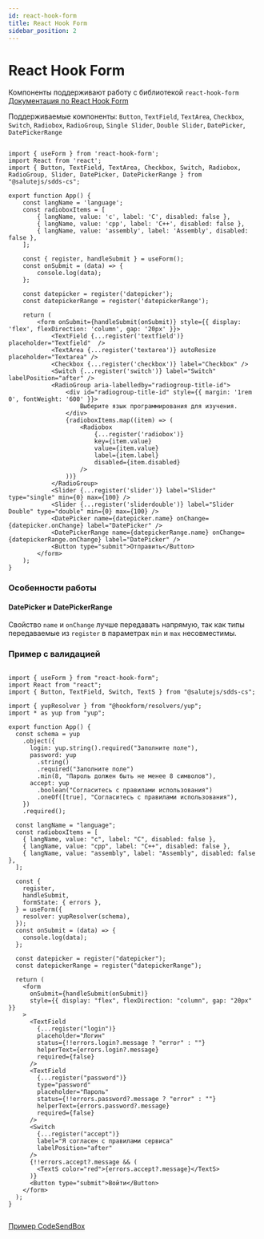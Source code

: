 ```yaml
---
id: react-hook-form
title: React Hook Form
sidebar_position: 2
---
```


# React Hook Form

Компоненты поддерживают работу с библиотекой `react-hook-form` [Документация по React Hook Form](https://react-hook-form.com/)

Поддерживаемые компоненты: `Button`, `TextField`, `TextArea`, `Checkbox`, `Switch`, `Radiobox`, `RadioGroup`, `Single Slider`, `Double Slider`, `DatePicker`, `DatePickerRange`


```

import { useForm } from 'react-hook-form';
import React from 'react';
import { Button, TextField, TextArea, Checkbox, Switch, Radiobox, RadioGroup, Slider, DatePicker, DatePickerRange } from "@salutejs/sdds-cs";

export function App() {
    const langName = 'language';
    const radioboxItems = [
        { langName, value: 'c', label: 'C', disabled: false },
        { langName, value: 'cpp', label: 'C++', disabled: false },
        { langName, value: 'assembly', label: 'Assembly', disabled: false },
    ];

    const { register, handleSubmit } = useForm();
    const onSubmit = (data) => {
        console.log(data);
    };

    const datepicker = register('datepicker');
    const datepickerRange = register('datepickerRange');

    return (
        <form onSubmit={handleSubmit(onSubmit)} style={{ display: 'flex', flexDirection: 'column', gap: '20px' }}>
            <TextField {...register('textfield')} placeholder="Textfield"  />
            <TextArea {...register('textarea')} autoResize placeholder="Textarea" />
            <Checkbox {...register('checkbox')} label="Checkbox" />
            <Switch {...register('switch')} label="Switch" labelPosition="after" />
            <RadioGroup aria-labelledby="radiogroup-title-id">
                <div id="radiogroup-title-id" style={{ margin: '1rem 0', fontWeight: '600' }}>
                    Выберите язык программирования для изучения.
                </div>
                {radioboxItems.map((item) => (
                    <Radiobox
                        {...register('radiobox')}
                        key={item.value}
                        value={item.value}
                        label={item.label}
                        disabled={item.disabled}
                    />
                ))}
            </RadioGroup>
            <Slider {...register('slider')} label="Slider" type="single" min={0} max={100} />
            <Slider {...register('sliderdouble')} label="Slider Double" type="double" min={0} max={100} />
            <DatePicker name={datepicker.name} onChange={datepicker.onChange} label="DatePicker" />
            <DatePickerRange name={datepickerRange.name} onChange={datepickerRange.onChange} label="DatePicker" />
            <Button type="submit">Отправить</Button>
        </form>
    );
}

```

### Особенности работы 

#### DatePicker и DatePickerRange

Свойство `name` и `onChange` лучше передавать напрямую, так как типы передаваемые из `register` в параметрах `min` и `max` несовместимы.



### Пример с валидацией

```

import { useForm } from "react-hook-form";
import React from "react";
import { Button, TextField, Switch, TextS } from "@salutejs/sdds-cs";

import { yupResolver } from "@hookform/resolvers/yup";
import * as yup from "yup";

export function App() {
  const schema = yup
    .object({
      login: yup.string().required("Заполните поле"),
      password: yup
        .string()
        .required("Заполните поле")
        .min(8, "Пароль должен быть не менее 8 символов"),
      accept: yup
        .boolean("Согласитесь с правилами использования")
        .oneOf([true], "Согласитесь с правилами использования"),
    })
    .required();

  const langName = "language";
  const radioboxItems = [
    { langName, value: "c", label: "C", disabled: false },
    { langName, value: "cpp", label: "C++", disabled: false },
    { langName, value: "assembly", label: "Assembly", disabled: false },
  ];

  const {
    register,
    handleSubmit,
    formState: { errors },
  } = useForm({
    resolver: yupResolver(schema),
  });
  const onSubmit = (data) => {
    console.log(data);
  };

  const datepicker = register("datepicker");
  const datepickerRange = register("datepickerRange");

  return (
    <form
      onSubmit={handleSubmit(onSubmit)}
      style={{ display: "flex", flexDirection: "column", gap: "20px" }}
    >
      <TextField
        {...register("login")}
        placeholder="Логин"
        status={!!errors.login?.message ? "error" : ""}
        helperText={errors.login?.message}
        required={false}
      />
      <TextField
        {...register("password")}
        type="password"
        placeholder="Пароль"
        status={!!errors.password?.message ? "error" : ""}
        helperText={errors.password?.message}
        required={false}
      />
      <Switch
        {...register("accept")}
        label="Я согласен с правилами сервиса"
        labelPosition="after"
      />
      {!!errors.accept?.message && (
        <TextS color="red">{errors.accept?.message}</TextS>
      )}
      <Button type="submit">Войти</Button>
    </form>
  );
}


```

[Пример CodeSendBox](https://codesandbox.io/p/sandbox/762snd?layout=%257B%2522sidebarPanel%2522%253A%2522EXPLORER%2522%252C%2522rootPanelGroup%2522%253A%257B%2522direction%2522%253A%2522horizontal%2522%252C%2522contentType%2522%253A%2522UNKNOWN%2522%252C%2522type%2522%253A%2522PANEL_GROUP%2522%252C%2522id%2522%253A%2522ROOT_LAYOUT%2522%252C%2522panels%2522%253A%255B%257B%2522type%2522%253A%2522PANEL_GROUP%2522%252C%2522contentType%2522%253A%2522UNKNOWN%2522%252C%2522direction%2522%253A%2522vertical%2522%252C%2522id%2522%253A%2522cm1o4qnw000063w6ia282mw28%2522%252C%2522sizes%2522%253A%255B100%252C0%255D%252C%2522panels%2522%253A%255B%257B%2522type%2522%253A%2522PANEL_GROUP%2522%252C%2522contentType%2522%253A%2522EDITOR%2522%252C%2522direction%2522%253A%2522horizontal%2522%252C%2522id%2522%253A%2522EDITOR%2522%252C%2522panels%2522%253A%255B%257B%2522type%2522%253A%2522PANEL%2522%252C%2522contentType%2522%253A%2522EDITOR%2522%252C%2522id%2522%253A%2522cm1o4qnw000023w6icuotjvz1%2522%257D%255D%257D%252C%257B%2522type%2522%253A%2522PANEL_GROUP%2522%252C%2522contentType%2522%253A%2522SHELLS%2522%252C%2522direction%2522%253A%2522horizontal%2522%252C%2522id%2522%253A%2522SHELLS%2522%252C%2522panels%2522%253A%255B%257B%2522type%2522%253A%2522PANEL%2522%252C%2522contentType%2522%253A%2522SHELLS%2522%252C%2522id%2522%253A%2522cm1o4qnw000033w6ieevmimw9%2522%257D%255D%257D%255D%257D%252C%257B%2522type%2522%253A%2522PANEL_GROUP%2522%252C%2522contentType%2522%253A%2522DEVTOOLS%2522%252C%2522direction%2522%253A%2522vertical%2522%252C%2522id%2522%253A%2522DEVTOOLS%2522%252C%2522panels%2522%253A%255B%257B%2522type%2522%253A%2522PANEL%2522%252C%2522contentType%2522%253A%2522DEVTOOLS%2522%252C%2522id%2522%253A%2522cm1o4qnw000053w6i4dj32bgj%2522%257D%255D%257D%255D%252C%2522sizes%2522%253A%255B50%252C50%255D%257D%252C%2522tabbedPanels%2522%253A%257B%2522cm1o4qnw000023w6icuotjvz1%2522%253A%257B%2522tabs%2522%253A%255B%257B%2522id%2522%253A%2522cm1o4qnvz00013w6i3d6tj713%2522%252C%2522mode%2522%253A%2522permanent%2522%252C%2522type%2522%253A%2522FILE%2522%252C%2522filepath%2522%253A%2522%252Fsrc%252Findex.js%2522%257D%255D%252C%2522id%2522%253A%2522cm1o4qnw000023w6icuotjvz1%2522%252C%2522activeTabId%2522%253A%2522cm1o4qnvz00013w6i3d6tj713%2522%257D%252C%2522cm1o4qnw000053w6i4dj32bgj%2522%253A%257B%2522id%2522%253A%2522cm1o4qnw000053w6i4dj32bgj%2522%252C%2522activeTabId%2522%253A%2522cm1o4raol00153w6iuo0cu7dd%2522%252C%2522tabs%2522%253A%255B%257B%2522id%2522%253A%2522cm1o4qnw000043w6i3qnfu1k8%2522%252C%2522mode%2522%253A%2522permanent%2522%252C%2522type%2522%253A%2522UNASSIGNED_PORT%2522%252C%2522port%2522%253A0%257D%252C%257B%2522type%2522%253A%2522UNASSIGNED_PORT%2522%252C%2522port%2522%253A0%252C%2522id%2522%253A%2522cm1o4raol00153w6iuo0cu7dd%2522%252C%2522mode%2522%253A%2522permanent%2522%257D%255D%257D%252C%2522cm1o4qnw000033w6ieevmimw9%2522%253A%257B%2522tabs%2522%253A%255B%255D%252C%2522id%2522%253A%2522cm1o4qnw000033w6ieevmimw9%2522%257D%257D%252C%2522showDevtools%2522%253Atrue%252C%2522showShells%2522%253Afalse%252C%2522showSidebar%2522%253Atrue%252C%2522sidebarPanelSize%2522%253A15%257D)
